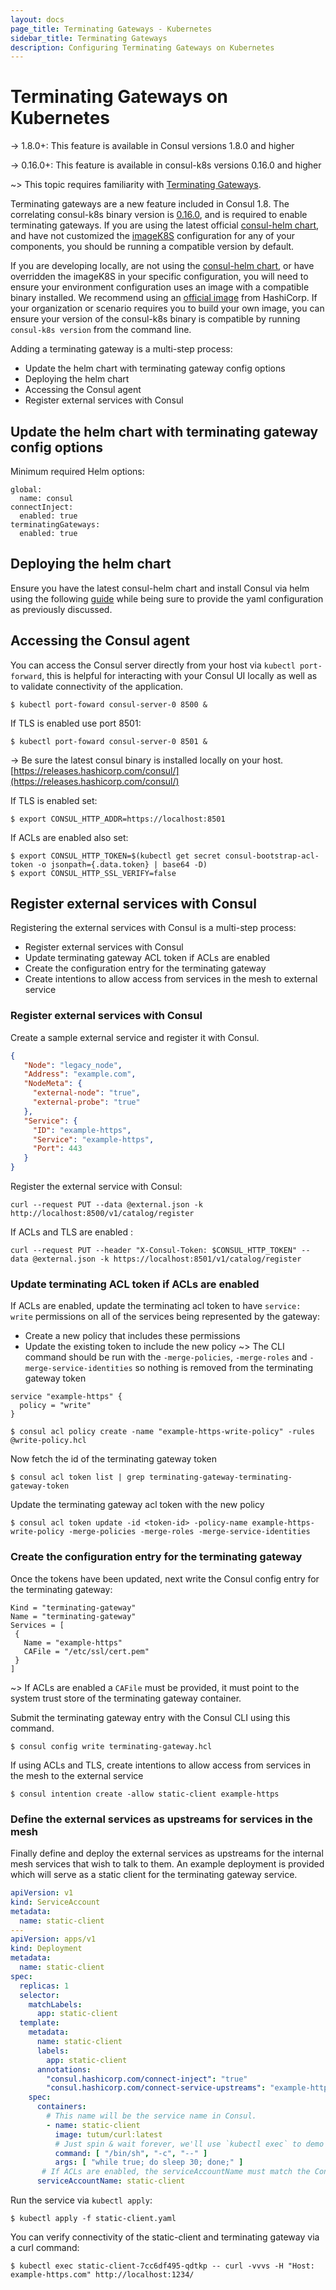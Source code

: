 ```yaml
---
layout: docs
page_title: Terminating Gateways - Kubernetes
sidebar_title: Terminating Gateways
description: Configuring Terminating Gateways on Kubernetes
---
```


# Terminating Gateways on Kubernetes

-> 1.8.0+: This feature is available in Consul versions 1.8.0 and higher

-> 0.16.0+: This feature is available in consul-k8s versions 0.16.0 and higher

~> This topic requires familiarity with [Terminating Gateways](/docs/connect/terminating-gateway).

Terminating gateways are a new feature included in Consul 1.8. The correlating consul-k8s binary version is
[0.16.0](https://github.com/hashicorp/consul-k8s/blob/master/CHANGELOG.md#0160-june-17-2020), and is required to enable
terminating gateways. If you are using the latest official [consul-helm chart](https://github.com/hashicorp/consul-helm),
and have not customized the [imageK8S](/docs/k8s/helm#v-global-imagek8s) configuration for any of
your components, you should be running a compatible version by default.

If you are developing locally, are not using the [consul-helm chart](https://github.com/hashicorp/consul-helm), or have
overridden the imageK8S in your specific configuration, you will need to ensure your environment configuration uses an
image with a compatible binary installed. We recommend using an [official image](https://hub.docker.com/r/hashicorp/consul-k8s)
from HashiCorp. If your organization or scenario requires you to build your own image, you can ensure your version of
the consul-k8s binary is compatible by running `consul-k8s version` from the command line.

Adding a terminating gateway is a multi-step process:

* Update the helm chart with terminating gateway config options
* Deploying the helm chart
* Accessing the Consul agent
* Register external services with Consul

## Update the helm chart with terminating gateway config options

Minimum required Helm options:

```shell
global:
  name: consul
connectInject:
  enabled: true
terminatingGateways:
  enabled: true
```

## Deploying the helm chart

Ensure you have the latest consul-helm chart and install Consul via helm using the following
[guide](/docs/k8s/installation/overview#installing-consul) while being sure to provide the yaml configuration
as previously discussed.

## Accessing the Consul agent

You can access the Consul server directly from your host via `kubectl port-forward`, this is helpful for interacting with your Consul UI locally as well as to validate connectivity of the application.

```shell-session
$ kubectl port-foward consul-server-0 8500 &
```
If TLS is enabled use port 8501:
```shell-session
$ kubectl port-foward consul-server-0 8501 &
```

-> Be sure the latest consul binary is installed locally on your host.
[https://releases.hashicorp.com/consul/](https://releases.hashicorp.com/consul/)

If TLS is enabled set:
```shell-session
$ export CONSUL_HTTP_ADDR=https://localhost:8501
```
If ACLs are enabled also set:
```shell-session
$ export CONSUL_HTTP_TOKEN=$(kubectl get secret consul-bootstrap-acl-token -o jsonpath={.data.token} | base64 -D)
$ export CONSUL_HTTP_SSL_VERIFY=false
```

## Register external services with Consul

Registering the external services with Consul is a multi-step process:
* Register external services with Consul
* Update terminating gateway ACL token if ACLs are enabled
* Create the configuration entry for the terminating gateway
* Create intentions to allow access from services in the mesh to external service


### Register external services with Consul

Create a sample external service and register it with Consul.
```json
{
   "Node": "legacy_node",
   "Address": "example.com",
   "NodeMeta": {
     "external-node": "true",
     "external-probe": "true"
   },
   "Service": {
     "ID": "example-https",
     "Service": "example-https",
     "Port": 443
   }
}
```

Register the external service with Consul:
```shell-session
curl --request PUT --data @external.json -k http://localhost:8500/v1/catalog/register
```
If ACLs and TLS are enabled :
```shell-session
curl --request PUT --header "X-Consul-Token: $CONSUL_HTTP_TOKEN" --data @external.json -k https://localhost:8501/v1/catalog/register
```

### Update terminating ACL token if ACLs are enabled
If ACLs are enabled, update the terminating acl token to have `service: write` permissions on all of the services
being represented by the gateway:
* Create a new policy that includes these permissions
* Update the existing token to include the new policy
~> The CLI command should be run with the `-merge-policies`, `-merge-roles` and `-merge-service-identities` so
nothing is removed from the terminating gateway token

```shell
service "example-https" {
  policy = "write"
}
```
```shell-session
$ consul acl policy create -name "example-https-write-policy" -rules @write-policy.hcl
```
Now fetch the id of the terminating gateway token
```shell-session
$ consul acl token list | grep terminating-gateway-terminating-gateway-token
```
Update the terminating gateway acl token with the new policy
```shell-session
$ consul acl token update -id <token-id> -policy-name example-https-write-policy -merge-policies -merge-roles -merge-service-identities
```

### Create the configuration entry for the terminating gateway
Once the tokens have been updated, next write the Consul config entry for the terminating gateway:
```shell
Kind = "terminating-gateway"
Name = "terminating-gateway"
Services = [
 {
   Name = "example-https"
   CAFile = "/etc/ssl/cert.pem"
 }
]
```
~> If ACLs are enabled a `CAFile` must be provided, it must point to the system trust store of the terminating gateway
container.

Submit the terminating gateway entry with the Consul CLI using this command.
```shell-session
$ consul config write terminating-gateway.hcl
```

If using ACLs and TLS, create intentions to allow access from services in the mesh to the external service
```shell-session
$ consul intention create -allow static-client example-https
```

### Define the external services as upstreams for services in the mesh
Finally define and deploy the external services as upstreams for the internal mesh services that wish to talk to them.
An example deployment is provided which will serve as a static client for the terminating gateway service.

```yaml
apiVersion: v1
kind: ServiceAccount
metadata:
  name: static-client
---
apiVersion: apps/v1
kind: Deployment
metadata:
  name: static-client
spec:
  replicas: 1
  selector:
    matchLabels:
      app: static-client
  template:
    metadata:
      name: static-client
      labels:
        app: static-client
      annotations:
        "consul.hashicorp.com/connect-inject": "true"
        "consul.hashicorp.com/connect-service-upstreams": "example-https:1234"
    spec:
      containers:
        # This name will be the service name in Consul.
        - name: static-client
          image: tutum/curl:latest
          # Just spin & wait forever, we'll use `kubectl exec` to demo
          command: [ "/bin/sh", "-c", "--" ]
          args: [ "while true; do sleep 30; done;" ]
       # If ACLs are enabled, the serviceAccountName must match the Consul service name.
      serviceAccountName: static-client
```

Run the service via `kubectl apply`:
```shell-session
$ kubectl apply -f static-client.yaml
```

You can verify connectivity of the static-client and terminating gateway via a curl command:
```shell-session
$ kubectl exec static-client-7cc6df495-qdtkp -- curl -vvvs -H "Host: example-https.com" http://localhost:1234/
```
